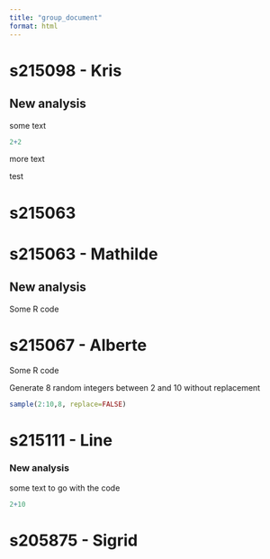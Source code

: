 ```yaml
---
title: "group_document"
format: html
---
```


# s215098 - Kris

## New analysis

some text

```r
2+2
```

more text

test

# s215063

# s215063 - Mathilde

## New analysis

Some R code

# s215067 - Alberte

Some R code

Generate 8 random integers between 2 and 10 without replacement

```r
sample(2:10,8, replace=FALSE) 
```

# s215111 - Line

### New analysis 

some text to go with the code

```r
2+10
```

# s205875 - Sigrid
